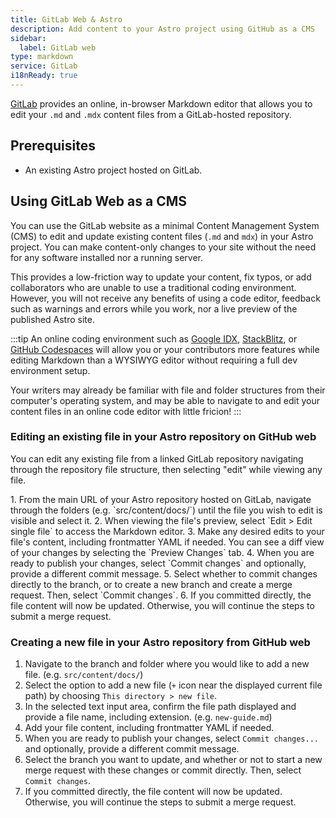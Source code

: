 ```yaml
---
title: GitLab Web & Astro
description: Add content to your Astro project using GitHub as a CMS
sidebar:
  label: GitLab web
type: markdown
service: GitLab
i18nReady: true
---
```


[GitLab](https://gitlab.com/) provides an online, in-browser Markdown editor that allows you to edit your `.md` and `.mdx` content files from a GitLab-hosted repository.

## Prerequisites

- An existing Astro project hosted on GitLab.

## Using GitLab Web as a CMS

You can use the GitLab website as a minimal Content Management System (CMS) to edit and update existing content files (`.md` and `mdx`) in your Astro project. You can make content-only changes to your site without the need for any software installed nor a running server.

This provides a low-friction way to update your content, fix typos, or add collaborators who are unable to use a traditional coding environment. However, you will not receive any benefits of using a code editor, feedback such as warnings and errors while you work, nor a live preview of the published Astro site.

:::tip 
An online coding environment such as [Google IDX](https://idx.dev), [StackBlitz](https://stackblitz.com), or [GitHub Codespaces](https://github.dev) will allow you or your contributors more features while editing Markdown than a WYSIWYG editor without requiring a full dev environment setup.

Your writers may already be familiar with file and folder structures from their computer's operating system, and may be able to navigate to and edit your content files in an online code editor with little fricion!
:::

### Editing an existing file in your Astro repository on GitHub web

You can edit any existing file from a linked GitLab repository navigating through the repository file structure, then selecting "edit" while viewing any file.

<Steps>
1. From the main URL of your Astro repository hosted on GitLab, navigate through the folders (e.g. `src/content/docs/`) until the file you wish to edit is visible and select it.
2. When viewing the file's preview, select `Edit > Edit single file` to access the Markdown editor.
3. Make any desired edits to your file's content, including frontmatter YAML if needed. You can see a diff view of your changes by selecting the `Preview Changes` tab.
4. When you are ready to publish your changes, select `Commit changes` and optionally, provide a different commit message.
5. Select whether to commit changes directly to the branch, or to create a new branch and create a merge request. Then, select `Commit changes`.
6. If you committed directly, the file content will now be updated. Otherwise, you will continue the steps to submit a merge request.
</Steps>

### Creating a new file in your Astro repository from GitHub web

<Steps>

1. Navigate to the branch and folder where you would like to add a new file. (e.g. `src/content/docs/`)
2. Select the option to add a new file (`+` icon near the displayed current file path) by choosing `This directory > new file`.
3. In the selected text input area, confirm the file path displayed and provide a file name, including extension. (e.g. `new-guide.md`) 
4. Add your file content, including frontmatter YAML if needed.
5. When you are ready to publish your changes, select `Commit changes...` and optionally, provide a different commit message.
6. Select the branch you want to update, and whether or not to start a new merge request with these changes or commit directly. Then, select `Commit changes`.
7. If you committed directly, the file content will now be updated. Otherwise, you will continue the steps to submit a merge request.
</Steps>

